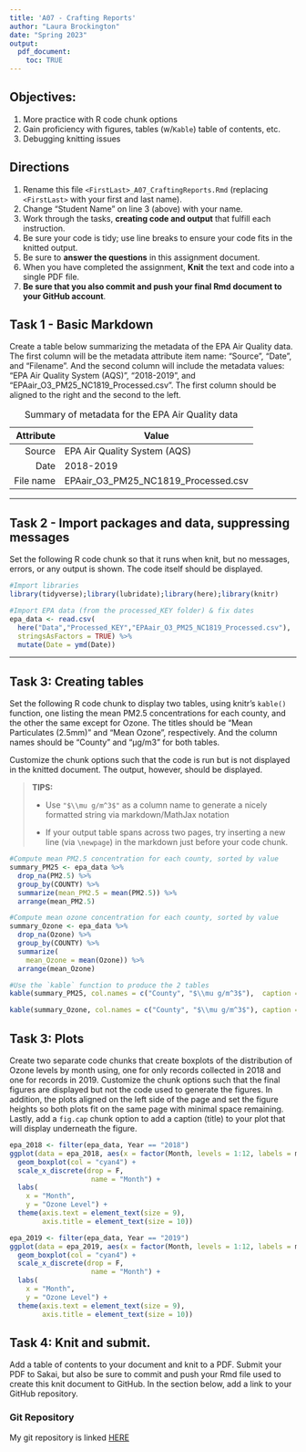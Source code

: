 ```yaml
---
title: 'A07 - Crafting Reports'
author: "Laura Brockington" 
date: "Spring 2023"
output: 
  pdf_document:
    toc: TRUE
---
```


## Objectives:

1.  More practice with R code chunk options
2.  Gain proficiency with figures, tables (w/`Kable`) table of contents, etc.
3.  Debugging knitting issues

## Directions

1.  Rename this file `<FirstLast>_A07_CraftingReports.Rmd` (replacing `<FirstLast>` with your first and last name).
2.  Change "Student Name" on line 3 (above) with your name.
3.  Work through the tasks, **creating code and output** that fulfill each instruction.
4.  Be sure your code is tidy; use line breaks to ensure your code fits in the knitted output.
5.  Be sure to **answer the questions** in this assignment document.
6.  When you have completed the assignment, **Knit** the text and code into a single PDF file.
7.  **Be sure that you also commit and push your final Rmd document to your GitHub account**.

## Task 1 - Basic Markdown

Create a table below summarizing the metadata of the EPA Air Quality data. The first column will be the metadata attribute item name: "Source", "Date", and "Filename". And the second column will include the metadata values: "EPA Air Quality System (AQS)", "2018-2019", and "EPAair_O3_PM25_NC1819_Processed.csv". The first column should be aligned to the right and the second to the left.

| Attribute | Value                               |
|----------:|-------------------------------------|
|    Source | EPA Air Quality System (AQS)        |
|      Date | 2018-2019                           |
| File name | EPAair_O3_PM25_NC1819_Processed.csv |

: Summary of metadata for the EPA Air Quality data

------------------------------------------------------------------------

## Task 2 - Import packages and data, suppressing messages

Set the following R code chunk so that it runs when knit, but no messages, errors, or any output is shown. The code itself should be displayed.

```r
#Import libraries
library(tidyverse);library(lubridate);library(here);library(knitr)

#Import EPA data (from the processed_KEY folder) & fix dates
epa_data <- read.csv(
  here("Data","Processed_KEY","EPAair_O3_PM25_NC1819_Processed.csv"),
  stringsAsFactors = TRUE) %>% 
  mutate(Date = ymd(Date))
```

------------------------------------------------------------------------

## Task 3: Creating tables

Set the following R code chunk to display two tables, using knitr's `kable()` function, one listing the mean PM2.5 concentrations for each county, and the other the same except for Ozone. The titles should be "Mean Particulates (2.5mm)" and "Mean Ozone", respectively. And the column names should be "County" and "µg/m3" for both tables.

Customize the chunk options such that the code is run but is not displayed in the knitted document. The output, however, should be displayed.

> **TIPS:**
>
> -   Use `"$\\mu g/m^3$"` as a column name to generate a nicely formatted string via markdown/MathJax notation
>
> -   If your output table spans across two pages, try inserting a new line (via `\newpage`) in the markdown just before your code chunk.

\newpage

```r
#Compute mean PM2.5 concentration for each county, sorted by value
summary_PM25 <- epa_data %>% 
  drop_na(PM2.5) %>% 
  group_by(COUNTY) %>% 
  summarize(mean_PM2.5 = mean(PM2.5)) %>% 
  arrange(mean_PM2.5)

#Compute mean ozone concentration for each county, sorted by value
summary_Ozone <- epa_data %>% 
  drop_na(Ozone) %>% 
  group_by(COUNTY) %>% 
  summarize(
    mean_Ozone = mean(Ozone)) %>% 
  arrange(mean_Ozone)

#Use the `kable` function to produce the 2 tables
kable(summary_PM25, col.names = c("County", "$\\mu g/m^3$"),  caption = "Mean PM2.5 concentration for each county")

kable(summary_Ozone, col.names = c("County", "$\\mu g/m^3$"), caption = "Mean ozone concentration for each county")
```

\newpage

## Task 3: Plots

Create two separate code chunks that create boxplots of the distribution of Ozone levels by month using, one for only records collected in 2018 and one for records in 2019. Customize the chunk options such that the final figures are displayed but not the code used to generate the figures. In addition, the plots aligned on the left side of the page and set the figure heights so both plots fit on the same page with minimal space remaining. Lastly, add a `fig.cap` chunk option to add a caption (title) to your plot that will display underneath the figure.

```r
epa_2018 <- filter(epa_data, Year == "2018")
ggplot(data = epa_2018, aes(x = factor(Month, levels = 1:12, labels = month.abb), y = Ozone)) +
  geom_boxplot(col = "cyan4") +
  scale_x_discrete(drop = F, 
                    name = "Month") +
  labs(
    x = "Month",
    y = "Ozone Level") +
  theme(axis.text = element_text(size = 9),
        axis.title = element_text(size = 10))
```

```r
epa_2019 <- filter(epa_data, Year == "2019")
ggplot(data = epa_2019, aes(x = factor(Month, levels = 1:12, labels = month.abb), y = Ozone)) +
  geom_boxplot(col = "cyan4") +
  scale_x_discrete(drop = F, 
                    name = "Month") +
  labs(
    x = "Month",
    y = "Ozone Level") +
  theme(axis.text = element_text(size = 9),
        axis.title = element_text(size = 10))
```

\newpage

## Task 4: Knit and submit.

Add a table of contents to your document and knit to a PDF. Submit your PDF to Sakai, but also be sure to commit and push your Rmd file used to create this knit document to GitHub. In the section below, add a link to your GitHub repository.



### Git Repository

My git repository is linked [HERE](https://github.com/lab165/EDA)
